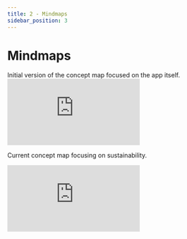 ```yaml
---
title: 2 - Mindmaps
sidebar_position: 3
---
```



# Mindmaps


Initial version of the concept map focused on the app itself.
<Embed src="https://xmind.works/share/Yu5h5ikA" text="Loading Mindmap..." />

Current concept map focusing on sustainability.

<Embed src="https://miro.com/app/live-embed/uXjVPEUthh4=/?moveToViewport=-768,-439,1536,876&embedId=523854480229" text="Loading Concept Map..." />

